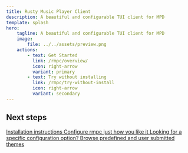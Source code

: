 ```yaml
---
title: Rusty Music Player Client
description: A beautiful and configurable TUI client for MPD
template: splash
hero:
    tagline: A beautiful and configurable TUI client for MPD
    image:
        file: ../../assets/preview.png
    actions:
        - text: Get Started
          link: /rmpc/overview/
          icon: right-arrow
          variant: primary
        - text: Try without installing
          link: /rmpc/try-without-install
          icon: right-arrow
          variant: secondary
---
```



## Next steps

<CardGrid stagger>
    <Card title="Install" icon="approve-check">
        <a href="/rmpc/installation/" style={{ textDecoration: "none" }}>
            Installation instructions
        </a>
    </Card>
    <Card title="Configure" icon="setting">
        <a href="/rmpc/configuration/" style={{ textDecoration: "none" }}>
            Configure rmpc just how you like it
        </a>
    </Card>
    <Card title="Reference" icon="document">
        <a href="/rmpc/reference/config/" style={{ textDecoration: "none" }}>
            Looking for a specific configuration option?
        </a>
    </Card>
    <Card title="Themes" icon="open-book">
        <a href="/rmpc/configuration/theme/" style={{ textDecoration: "none" }}>
            Browse predefined and user submitted themes
        </a>
    </Card>
</CardGrid>
